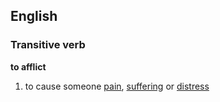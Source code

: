 ==English==
===Transitive verb===
'''to afflict'''
# to cause someone [[pain]], [[suffering]] or [[distress]]